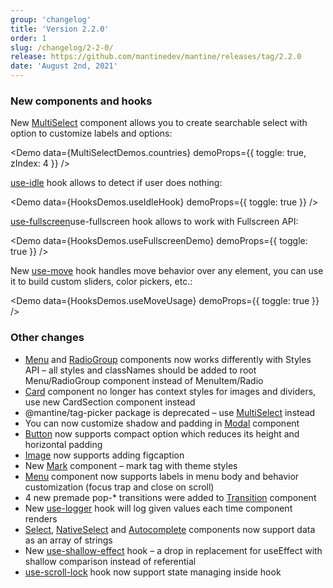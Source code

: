 ```yaml
---
group: 'changelog'
title: 'Version 2.2.0'
order: 1
slug: /changelog/2-2-0/
release: https://github.com/mantinedev/mantine/releases/tag/2.2.0
date: 'August 2nd, 2021'
---
```



### New components and hooks

New [MultiSelect](/core/multi-select/) component allows you to create searchable select
with option to customize labels and options:

<Demo data={MultiSelectDemos.countries} demoProps={{ toggle: true, zIndex: 4 }} />

[use-idle](/hooks/use-idle/) hook allows to detect if user does nothing:

<Demo data={HooksDemos.useIdleHook} demoProps={{ toggle: true }} />

[use-fullscreen](/hooks/use-fullscreen/)use-fullscreen hook allows to work with Fullscreen API:

<Demo data={HooksDemos.useFullscreenDemo} demoProps={{ toggle: true }} />

New [use-move](/hooks/use-move) hook handles move behavior over any element,
you can use it to build custom sliders, color pickers, etc.:

<Demo data={HooksDemos.useMoveUsage} demoProps={{ toggle: true }} />

### Other changes

- [Menu](/core/menu/) and [RadioGroup](/core/radio-group/) components now works differently with Styles API – all styles and classNames should be
  added to root Menu/RadioGroup component instead of MenuItem/Radio
- [Card](/core/card/) component no longer has context styles for images and
  dividers, use new CardSection component instead
- @mantine/tag-picker package is deprecated – use [MultiSelect](/core/multi-select/) instead
- You can now customize shadow and padding in [Modal](/core/modal/) component
- [Button](/core/button/) now supports compact option which reduces its height
  and horizontal padding
- [Image](/core/image/) now supports adding figcaption
- New [Mark](/core/mark/) component – mark tag with theme styles
- [Menu](/core/menu/) component now supports labels in menu body and behavior
  customization (focus trap and close on scroll)
- 4 new premade pop-\* transitions were added to [Transition](/core/transition/) component
- New [use-logger](/hooks/use-logger/) hook will log given values each time component renders
- [Select](/core/select/), [NativeSelect](/core/native-select/) and [Autocomplete](/core/autocomplete/) components now support data as an array of strings
- New [use-shallow-effect](/hooks/use-shallow-effect/) hook – a drop in replacement for useEffect with shallow comparison instead of referential
- [use-scroll-lock](/hooks/use-scroll-lock/) hook now support state managing
  inside hook
